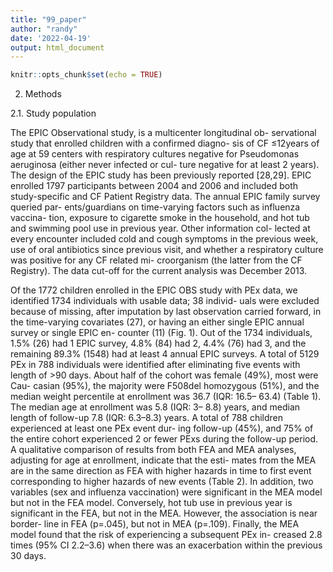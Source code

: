 ```yaml
---
title: "99_paper"
author: "randy"
date: '2022-04-19'
output: html_document
---
```


```r
knitr::opts_chunk$set(echo = TRUE)
```

2. Methods

2.1. Study population

The EPIC Observational study, is a multicenter longitudinal ob- servational study that enrolled children with a confirmed diagno- sis of CF ≤12years of age at 59 centers with respiratory cultures negative for Pseudomonas aeruginosa (either never infected or cul- ture negative for at least 2 years). The design of the EPIC study has been previously reported [28,29]. EPIC enrolled 1797 participants between 2004 and 2006 and included both study-specific and CF Patient Registry data. The annual EPIC family survey queried par- ents/guardians on time-varying factors such as influenza vaccina- tion, exposure to cigarette smoke in the household, and hot tub and swimming pool use in previous year. Other information col- lected at every encounter included cold and cough symptoms in the previous week, use of oral antibiotics since previous visit, and whether a respiratory culture was positive for any CF related mi- croorganism (the latter from the CF Registry). The data cut-off for the current analysis was December 2013.


Of the 1772 children enrolled in the EPIC OBS study with PEx data, we identified 1734 individuals with usable data; 38 individ- uals were excluded because of missing, after imputation by last observation carried forward, in the time-varying covariates (27), or having an either single EPIC annual survey or single EPIC en- counter (11) (Fig. 1). Out of the 1734 individuals, 1.5% (26) had 1 EPIC survey, 4.8% (84) had 2, 4.4% (76) had 3, and the remaining 89.3% (1548) had at least 4 annual EPIC surveys. A total of 5129 PEx in 788 individuals were identified after eliminating five events with length of >90 days.
About half of the cohort was female (49%), most were Cau- casian (95%), the majority were F508del homozygous (51%), and the median weight percentile at enrollment was 36.7 (IQR: 16.5– 63.4) (Table 1). The median age at enrollment was 5.8 (IQR: 3– 8.8) years, and median length of follow-up 7.8 (IQR: 6.3–8.3) years. A total of 788 children experienced at least one PEx event dur- ing follow-up (45%), and 75% of the entire cohort experienced 2 or fewer PExs during the follow-up period.
A qualitative comparison of results from both FEA and MEA analyses, adjusting for age at enrollment, indicate that the esti- mates from the MEA are in the same direction as FEA with higher hazards in time to first event corresponding to higher hazards of new events (Table 2). In addition, two variables (sex and influenza vaccination) were significant in the MEA model but not in the FEA model. Conversely, hot tub use in previous year is significant in the FEA, but not in the MEA. However, the association is near border- line in FEA (p=.045), but not in MEA (p=.109). Finally, the MEA model found that the risk of experiencing a subsequent PEx in- creased 2.8 times (95% CI 2.2–3.6) when there was an exacerbation within the previous 30 days.
